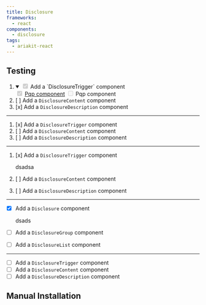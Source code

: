 ```yaml
---
title: Disclosure
frameworks:
  - react
components:
  - disclosure
tags:
  - ariakit-react
---
```




## Testing

1. <details open>
     <summary>
       <input type="checkbox" checked disabled />
       <span>Add a `DisclosureTrigger` component</span>
     </summary>
     <div>
       <ContentList as="ul">
         <ContentListItem>
           <input type="checkbox" checked disabled />
           <a href="https://www.google.com">Pqp component</a>
         </ContentListItem>
         <ContentListItem>
           <input type="checkbox" disabled /> Pqp component
         </ContentListItem>
       </ContentList>
     </div>
   </details>
2. [ ] Add a `DisclosureContent` component
3. [x] Add a `DisclosureDescription` component

---

1. [x] Add a `DisclosureTrigger` component
2. [ ] Add a `DisclosureContent` component
3. [ ] Add a `DisclosureDescription` component

---

1. [x] Add a `DisclosureTrigger` component

   dsadsa

2. [ ] Add a `DisclosureContent` component
3. [ ] Add a `DisclosureDescription` component

---

- [x] Add a `Disclosure` component

  dsads

- [ ] Add a `DisclosureGroup` component
- [ ] Add a `DisclosureList` component

---

- [ ] Add a `DisclosureTrigger` component
- [ ] Add a `DisclosureContent` component
- [ ] Add a `DisclosureDescription` component

## Manual Installation

<ContentInstallation sources={sources} />
